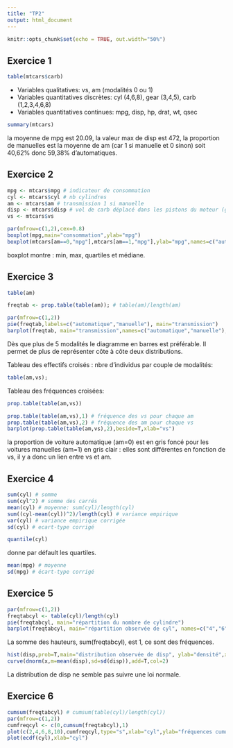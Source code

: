 ```yaml
---
title: "TP2"
output: html_document
---
```


```r
knitr::opts_chunk$set(echo = TRUE, out.width="50%")
```

## Exercice 1


```r
table(mtcars$carb)
```

-   Variables qualitatives: vs, am (modalités 0 ou 1)
-   Variables quantitatives discrètes: cyl (4,6,8), gear (3,4,5), carb (1,2,3,4,6,8)
-   Variables quantitatives continues: mpg, disp, hp, drat, wt, qsec

```r
summary(mtcars)
```

la moyenne de mpg est 20.09, la valeur max de disp est 472, 
la proportion de manuelles est la moyenne de am (car 1 si manuelle et 0 sinon) soit 40,62% donc 59,38% d'automatiques.


## Exercice 2

```r
mpg <- mtcars$mpg # indicateur de consommation
cyl <- mtcars$cyl # nb cylindres
am <- mtcars$am # transmission 1 si manuelle
disp <- mtcars$disp # vol de carb déplacé dans les pistons du moteur (gde va = gros moteur)
vs <- mtcars$vs
```

```r
par(mfrow=c(1,2),cex=0.8)
boxplot(mpg,main="consommation",ylab="mpg")
boxplot(mtcars[am==0,"mpg"],mtcars[am==1,"mpg"],ylab="mpg",names=c("automatique","manuelle"),main="mpg selon la transmission")
```

boxplot montre : min, max, quartiles et médiane.

## Exercice 3

```r
table(am)
```

```r
freqtab <- prop.table(table(am)); # table(am)/length(am) 
```

```r
par(mfrow=c(1,2))
pie(freqtab,labels=c("automatique","manuelle"), main="transmission")
barplot(freqtab, main="transmission",names=c("automatique","manuelle"),ylab="fréquences")
```

Dès que plus de 5 modalités le diagramme en barres est préférable. Il permet de plus de représenter côte à côte deux distributions.


Tableau des effectifs croisés : nbre d'individus par couple de modalités:
```r
table(am,vs); 
```
Tableau des fréquences croisées:
```r
prop.table(table(am,vs))
```

```r
prop.table(table(am,vs),1) # fréquence des vs pour chaque am
prop.table(table(am,vs),2) # fréquence des am pour chaque vs
barplot(prop.table(table(am,vs),2),beside=T,xlab="vs")
```

la proportion de voiture automatique (am=0) est en gris foncé pour les voitures manuelles (am=1) en gris clair : elles sont différentes en fonction de vs, il y a donc un lien entre vs et am.


## Exercice 4 

```r
sum(cyl) # somme 
sum(cyl^2) # somme des carrés
mean(cyl) # moyenne: sum(cyl)/length(cyl)
sum((cyl-mean(cyl))^2)/length(cyl) # variance empirique
var(cyl) # variance empirique corrigée
sd(cyl) # ecart-type corrigé
```

```r
quantile(cyl)
```
donne par défault les quartiles. 

```r
mean(mpg) # moyenne
sd(mpg) # écart-type corrigé 
```

## Exercice 5

```r
par(mfrow=c(1,2))
freqtabcyl <- table(cyl)/length(cyl)
pie(freqtabcyl, main="répartition du nombre de cylindre")
barplot(freqtabcyl, main="répartition observée de cyl", names=c("4","6","8"),ylab="fréquences")
```

La somme des hauteurs, sum(freqtabcyl), est 1, ce sont des fréquences.

```r
hist(disp,prob=T,main="distribution observée de disp", ylab="densité",xlab="disp")
curve(dnorm(x,m=mean(disp),sd=sd(disp)),add=T,col=2)
```

La distribution de disp ne semble pas suivre une loi normale.

## Exercice 6

```r
cumsum(freqtabcyl) # cumsum(table(cyl)/length(cyl)) 
par(mfrow=c(1,2))
cumfreqcyl <- c(0,cumsum(freqtabcyl),1) 
plot(c(2,4,6,8,10),cumfreqcyl,type="s",xlab="cyl",ylab="fréquences cumulées",main="FdR empirique de cyl")
plot(ecdf(cyl),xlab="cyl")
```

